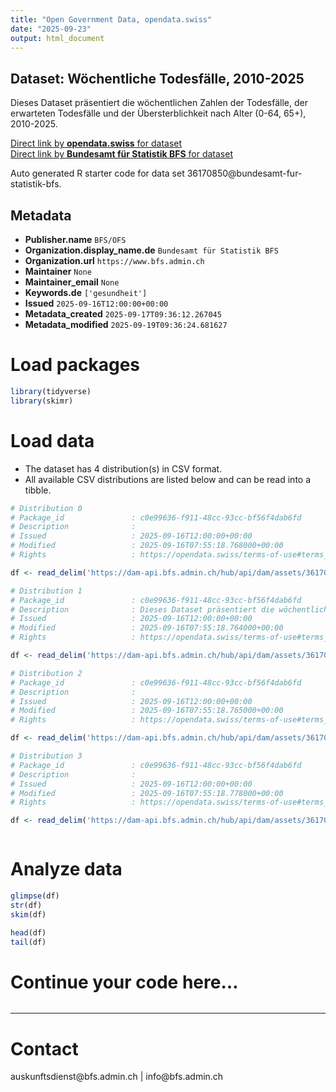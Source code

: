 ```yaml
---
title: "Open Government Data, opendata.swiss"
date: "2025-09-23"
output: html_document
---
```


## Dataset: Wöchentliche Todesfälle, 2010-2025

Dieses Dataset präsentiert die wöchentlichen Zahlen der Todesfälle, der erwarteten Todesfälle und der Übersterblichkeit nach Alter (0-64, 65+), 2010-2025.

[Direct link by **opendata.swiss** for dataset](https://opendata.swiss/de/dataset/wochentliche-todesfalle-2010-20251)<br>
[Direct link by **Bundesamt für Statistik BFS** for dataset](https://www.bfs.admin.ch/asset/de/ts-d-14.03.04.03-wr)

Auto generated R starter code for data set 36170850@bundesamt-fur-statistik-bfs.

## Metadata

- **Publisher.name** `BFS/OFS`
- **Organization.display_name.de** `Bundesamt für Statistik BFS`
- **Organization.url** `https://www.bfs.admin.ch`
- **Maintainer** `None`
- **Maintainer_email** `None`
- **Keywords.de** `['gesundheit']`
- **Issued** `2025-09-16T12:00:00+00:00`
- **Metadata_created** `2025-09-17T09:36:12.267045`
- **Metadata_modified** `2025-09-19T09:36:24.681627`


# Load packages

```r

library(tidyverse)
library(skimr)

```

# Load data

-   The dataset has 4 distribution(s) in CSV format.
-   All available CSV distributions are listed below and can be read into a tibble.

```r

# Distribution 0
# Package_id               : c0e99636-f911-48cc-93cc-bf56f4dab6fd
# Description              : 
# Issued                   : 2025-09-16T12:00:00+00:00
# Modified                 : 2025-09-16T07:55:18.768000+00:00
# Rights                   : https://opendata.swiss/terms-of-use#terms_by_ask

df <- read_delim('https://dam-api.bfs.admin.ch/hub/api/dam/assets/36170859/master')

# Distribution 1
# Package_id               : c0e99636-f911-48cc-93cc-bf56f4dab6fd
# Description              : Dieses Dataset präsentiert die wöchentlichen Zahlen der Todesfälle, der erwarteten Todesfälle und der Übersterblichkeit nach Alter (0-64, 65+), 2010-2025.
# Issued                   : 2025-09-16T12:00:00+00:00
# Modified                 : 2025-09-16T07:55:18.764000+00:00
# Rights                   : https://opendata.swiss/terms-of-use#terms_by_ask

df <- read_delim('https://dam-api.bfs.admin.ch/hub/api/dam/assets/36170873/master')

# Distribution 2
# Package_id               : c0e99636-f911-48cc-93cc-bf56f4dab6fd
# Description              : 
# Issued                   : 2025-09-16T12:00:00+00:00
# Modified                 : 2025-09-16T07:55:18.765000+00:00
# Rights                   : https://opendata.swiss/terms-of-use#terms_by_ask

df <- read_delim('https://dam-api.bfs.admin.ch/hub/api/dam/assets/36170864/master')

# Distribution 3
# Package_id               : c0e99636-f911-48cc-93cc-bf56f4dab6fd
# Description              : 
# Issued                   : 2025-09-16T12:00:00+00:00
# Modified                 : 2025-09-16T07:55:18.778000+00:00
# Rights                   : https://opendata.swiss/terms-of-use#terms_by_ask

df <- read_delim('https://dam-api.bfs.admin.ch/hub/api/dam/assets/36170869/master')



```

# Analyze data

```r

glimpse(df)
str(df)
skim(df)

head(df)
tail(df)

```

# Continue your code here...

```r

```

------------------------------------------------------------------------

# Contact

auskunftsdienst@bfs.admin.ch | info@bfs.admin.ch

